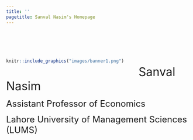 ```yaml
---
title: ''
pagetitle: Sanval Nasim's Homepage
---
```


\

\

<div style= "float:left; margin-right: 40px;">
```r
knitr::include_graphics("images/banner1.png")
```
</div>

\

<font size="6">Sanval Nasim</font>

<font size="5">Assistant Professor of Economics</font>

<font size="5">Lahore University of Management Sciences (LUMS)</font>
